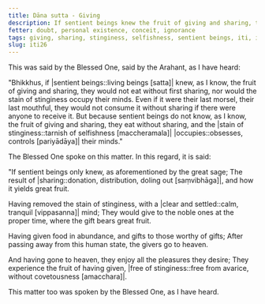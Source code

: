 ```yaml
---
title: Dāna sutta - Giving
description: If sentient beings knew the fruit of giving and sharing, they would not eat without first sharing, nor would the stain of stinginess occupy their minds.
fetter: doubt, personal existence, conceit, ignorance
tags: giving, sharing, stinginess, selfishness, sentient beings, iti, iti1-27
slug: iti26
---
```


This was said by the Blessed One, said by the Arahant, as I have heard:

"Bhikkhus, if \|sentient beings::living beings [satta]| knew, as I know, the fruit of giving and sharing, they would not eat without first sharing, nor would the stain of stinginess occupy their minds. Even if it were their last morsel, their last mouthful, they would not consume it without sharing if there were anyone to receive it. But because sentient beings do not know, as I know, the fruit of giving and sharing, they eat without sharing, and the \|stain of stinginess::tarnish of selfishness [maccheramala]| |occupies::obsesses, controls [pariyādāya]| their minds."

The Blessed One spoke on this matter. In this regard, it is said:

"If sentient beings only knew,
as aforementioned by the great sage;
The result of |sharing::donation, distribution, doling out [saṃvibhāga]|,
and how it yields great fruit.

Having removed the stain of stinginess,
with a \|clear and settled::calm, tranquil [vippasanna]| mind;
They would give to the noble ones at the proper time,
where the gift bears great fruit.

Having given food in abundance,
and gifts to those worthy of gifts;
After passing away from this human state,
the givers go to heaven.

And having gone to heaven,
they enjoy all the pleasures they desire;
They experience the fruit of having given,
\|free of stinginess::free from avarice, without covetousness [amacchara]|.

This matter too was spoken by the Blessed One, as I have heard.